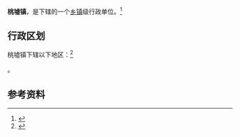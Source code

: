 {{中国乡级行政区|37/13/28/107/000}}

'''桃墟镇'''，是{{PRC admin/fullname|37/13/28/107/000|3}}下辖的一个[[乡镇|乡镇]]级行政单位。<ref>{{PRC admin/ref sgc|{{PRC admin/parent|37/13/28/107/000}}}}</ref>

== 行政区划 ==

桃墟镇下辖以下地区：<ref>{{PRC admin/ref sgc|37/13/28/107/000}}</ref>

{{PRC admin/children|37/13/28/107/000}}。

== 参考资料 ==

{{reflist}}

{{行政区划小作品}}
{{PRC admin/navcat|37/13/28/107/000}}
